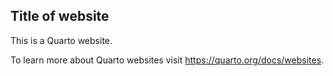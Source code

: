 ## Title of website

This is a Quarto website.

To learn more about Quarto websites visit <https://quarto.org/docs/websites>.

